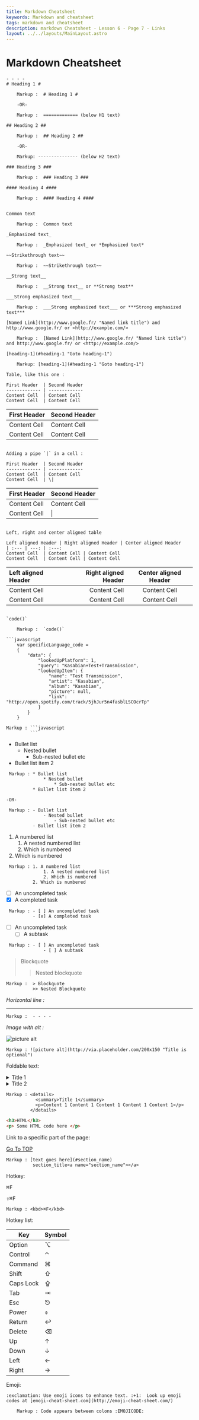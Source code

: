 ```yaml
---
title: Markdown Cheatsheet
keywords: Markdown and cheatsheet
tags: markdown and cheatsheet
description: markdown Cheatsheet - Lesson 6 - Page 7 - Links
layout: ../../layouts/MainLayout.astro
---
```


Markdown Cheatsheet
===================
```
- - - - 
# Heading 1 #

    Markup :  # Heading 1 #

    -OR-

    Markup :  ============= (below H1 text)

## Heading 2 ##

    Markup :  ## Heading 2 ##

    -OR-

    Markup: --------------- (below H2 text)

### Heading 3 ###

    Markup :  ### Heading 3 ###

#### Heading 4 ####

    Markup :  #### Heading 4 ####


Common text

    Markup :  Common text

_Emphasized text_

    Markup :  _Emphasized text_ or *Emphasized text*

~~Strikethrough text~~

    Markup :  ~~Strikethrough text~~

__Strong text__

    Markup :  __Strong text__ or **Strong text**

___Strong emphasized text___

    Markup :  ___Strong emphasized text___ or ***Strong emphasized text***

[Named Link](http://www.google.fr/ "Named link title") and http://www.google.fr/ or <http://example.com/>

    Markup :  [Named Link](http://www.google.fr/ "Named link title") and http://www.google.fr/ or <http://example.com/>

[heading-1](#heading-1 "Goto heading-1")
    
    Markup: [heading-1](#heading-1 "Goto heading-1")

Table, like this one :

First Header  | Second Header
------------- | -------------
Content Cell  | Content Cell
Content Cell  | Content Cell

```
First Header  | Second Header
------------- | -------------
Content Cell  | Content Cell
Content Cell  | Content Cell
```

Adding a pipe `|` in a cell :

First Header  | Second Header
------------- | -------------
Content Cell  | Content Cell
Content Cell  | \|

```
First Header  | Second Header
------------- | -------------
Content Cell  | Content Cell
Content Cell  |  \| 
```

Left, right and center aligned table

Left aligned Header | Right aligned Header | Center aligned Header
| :--- | ---: | :---:
Content Cell  | Content Cell | Content Cell
Content Cell  | Content Cell | Content Cell

```
Left aligned Header | Right aligned Header | Center aligned Header
| :--- | ---: | :---:
Content Cell  | Content Cell | Content Cell
Content Cell  | Content Cell | Content Cell
```

`code()`

    Markup :  `code()`

```javascript
    var specificLanguage_code = 
    {
        "data": {
            "lookedUpPlatform": 1,
            "query": "Kasabian+Test+Transmission",
            "lookedUpItem": {
                "name": "Test Transmission",
                "artist": "Kasabian",
                "album": "Kasabian",
                "picture": null,
                "link": "http://open.spotify.com/track/5jhJur5n4fasblLSCOcrTp"
            }
        }
    }
```

    Markup : ```javascript
             ```

* Bullet list
    * Nested bullet
        * Sub-nested bullet etc
* Bullet list item 2

~~~
 Markup : * Bullet list
              * Nested bullet
                  * Sub-nested bullet etc
          * Bullet list item 2

-OR-

 Markup : - Bullet list
              - Nested bullet
                  - Sub-nested bullet etc
          - Bullet list item 2 
~~~

1. A numbered list
    1. A nested numbered list
    2. Which is numbered
2. Which is numbered

~~~
 Markup : 1. A numbered list
              1. A nested numbered list
              2. Which is numbered
          2. Which is numbered
~~~

- [ ] An uncompleted task
- [x] A completed task

~~~
 Markup : - [ ] An uncompleted task
          - [x] A completed task
~~~

- [ ] An uncompleted task
    - [ ] A subtask

~~~
 Markup : - [ ] An uncompleted task
              - [ ] A subtask
~~~

> Blockquote
>> Nested blockquote

    Markup :  > Blockquote
              >> Nested Blockquote

_Horizontal line :_
- - - -

    Markup :  - - - -

_Image with alt :_

![picture alt](http://via.placeholder.com/200x150 "Title is optional")

    Markup : ![picture alt](http://via.placeholder.com/200x150 "Title is optional")

Foldable text:

<details>
  <summary>Title 1</summary>
  <p>Content 1 Content 1 Content 1 Content 1 Content 1</p>
</details>
<details>
  <summary>Title 2</summary>
  <p>Content 2 Content 2 Content 2 Content 2 Content 2</p>
</details>

    Markup : <details>
               <summary>Title 1</summary>
               <p>Content 1 Content 1 Content 1 Content 1 Content 1</p>
             </details>

```html
<h3>HTML</h3>
<p> Some HTML code here </p>
```

Link to a specific part of the page:

[Go To TOP](#TOP)
   
    Markup : [text goes here](#section_name)
              section_title<a name="section_name"></a>    

Hotkey:

<kbd>⌘F</kbd>

<kbd>⇧⌘F</kbd>

    Markup : <kbd>⌘F</kbd>

Hotkey list:

| Key | Symbol |
| --- | --- |
| Option | ⌥ |
| Control | ⌃ |
| Command | ⌘ |
| Shift | ⇧ |
| Caps Lock | ⇪ |
| Tab | ⇥ |
| Esc | ⎋ |
| Power | ⌽ |
| Return | ↩ |
| Delete | ⌫ |
| Up | ↑ |
| Down | ↓ |
| Left | ← |
| Right | → |

Emoji:
```
:exclamation: Use emoji icons to enhance text. :+1:  Look up emoji codes at [emoji-cheat-sheet.com](http://emoji-cheat-sheet.com/)

    Markup : Code appears between colons :EMOJICODE:

